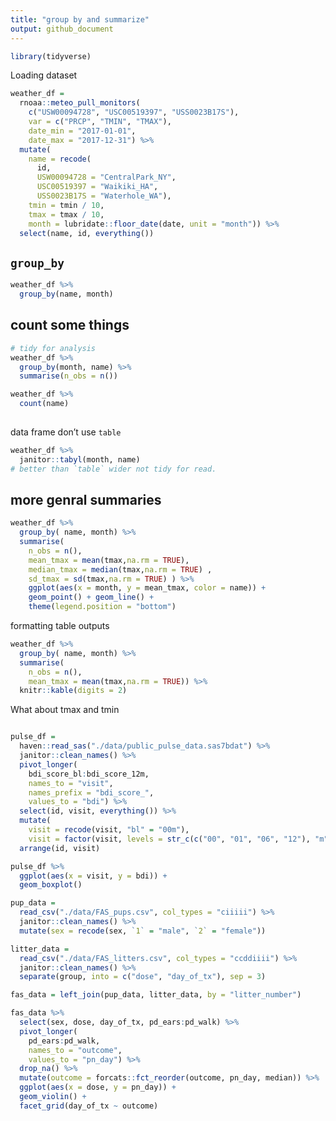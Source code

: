 ```yaml
---
title: "group by and summarize"
output: github_document
---
```



```r
library(tidyverse)

```
Loading dataset 
```r
weather_df =  
  rnoaa::meteo_pull_monitors(
    c("USW00094728", "USC00519397", "USS0023B17S"),
    var = c("PRCP", "TMIN", "TMAX"), 
    date_min = "2017-01-01",
    date_max = "2017-12-31") %>%
  mutate(
    name = recode(
      id, 
      USW00094728 = "CentralPark_NY", 
      USC00519397 = "Waikiki_HA",
      USS0023B17S = "Waterhole_WA"),
    tmin = tmin / 10,
    tmax = tmax / 10,
    month = lubridate::floor_date(date, unit = "month")) %>%
  select(name, id, everything())
```



## `group_by`
```r
weather_df %>%
  group_by(name, month)
```
## count some things
```r
# tidy for analysis
weather_df %>%
  group_by(month, name) %>%
  summarise(n_obs = n())

weather_df %>%
  count(name)
   
```

data frame don't use `table`
```r
weather_df %>%
  janitor::tabyl(month, name)
# better than `table` wider not tidy for read.
```

## more genral summaries 
```r
weather_df %>%
  group_by( name, month) %>%
  summarise(
    n_obs = n(),
    mean_tmax = mean(tmax,na.rm = TRUE),
    median_tmax = median(tmax,na.rm = TRUE) ,
    sd_tmax = sd(tmax,na.rm = TRUE) ) %>%
    ggplot(aes(x = month, y = mean_tmax, color = name)) + 
    geom_point() + geom_line() + 
    theme(legend.position = "bottom")
```
formatting table outputs
```r
weather_df %>%
  group_by( name, month) %>%
  summarise(
    n_obs = n(),
    mean_tmax = mean(tmax,na.rm = TRUE)) %>%
  knitr::kable(digits = 2)
```

What about tmax and tmin
```r

```

```r
pulse_df = 
  haven::read_sas("./data/public_pulse_data.sas7bdat") %>%
  janitor::clean_names() %>%
  pivot_longer(
    bdi_score_bl:bdi_score_12m,
    names_to = "visit", 
    names_prefix = "bdi_score_",
    values_to = "bdi") %>%
  select(id, visit, everything()) %>%
  mutate(
    visit = recode(visit, "bl" = "00m"),
    visit = factor(visit, levels = str_c(c("00", "01", "06", "12"), "m"))) %>%
  arrange(id, visit)

pulse_df %>%
  ggplot(aes(x = visit, y = bdi)) +
  geom_boxplot()
```

```r
pup_data = 
  read_csv("./data/FAS_pups.csv", col_types = "ciiiii") %>%
  janitor::clean_names() %>%
  mutate(sex = recode(sex, `1` = "male", `2` = "female")) 

litter_data = 
  read_csv("./data/FAS_litters.csv", col_types = "ccddiiii") %>%
  janitor::clean_names() %>%
  separate(group, into = c("dose", "day_of_tx"), sep = 3)

fas_data = left_join(pup_data, litter_data, by = "litter_number") 

fas_data %>% 
  select(sex, dose, day_of_tx, pd_ears:pd_walk) %>% 
  pivot_longer(
    pd_ears:pd_walk,
    names_to = "outcome", 
    values_to = "pn_day") %>% 
  drop_na() %>% 
  mutate(outcome = forcats::fct_reorder(outcome, pn_day, median)) %>% 
  ggplot(aes(x = dose, y = pn_day)) + 
  geom_violin() + 
  facet_grid(day_of_tx ~ outcome)
```

